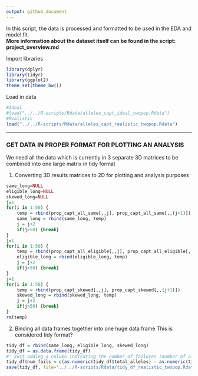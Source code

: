 ```yaml
---
output: github_document
---
```


In this script, the data is processed and formatted to be used in the EDA and model fit.  
**More information about the dataset itself can be found in the script: project_overview.md**

Import libraries 
```r
library(dplyr)
library(tidyr)
library(ggplot2)
theme_set(theme_bw())
```

Load in data
```r
#Ideal
#load("../../R-scripts/Rdata/alleles_capt_ideal_twopop.Rdata")
#Realistic
load("../../R-scripts/Rdata/alleles_capt_realistic_twopop.Rdata")
```
***

### GET DATA IN PROPER FORMAT FOR PLOTTING AN ANALYSIS
We need all the data which is currently in 3 separate 3D matrices to be combined into one large matrix in tidy format

1. Converting 3D results matrices to 2D for plotting and analysis purposes
```r
same_long=NULL
eligible_long=NULL
skewed_long=NULL
j=1
for(i in 1:50) {
    temp = rbind(prop_capt_all_same[,,j], prop_capt_all_same[,,(j+1)])
    same_long = rbind(same_long, temp)
    j = j+2
    if(j>50) {break}
}
j=1
for(i in 1:50) {
    temp = rbind(prop_capt_all_eligible[,,j], prop_capt_all_eligible[,,(j+1)])
    eligible_long = rbind(eligible_long, temp)
    j = j+2
    if(j>50) {break}
}
j=1
for(i in 1:50) {
    temp = rbind(prop_capt_skewed[,,j], prop_capt_skewed[,,(j+1)])
    skewed_long = rbind(skewed_long, temp)
    j = j+2
    if(j>50) {break}
}
rm(temp)
```
2. Binding all data frames together into one huge data frame 
This is considered tidy format? 
```r
tidy_df = rbind(same_long, eligible_long, skewed_long)
tidy_df = as.data.frame(tidy_df)
#' Just adding a column indicating the number of failures (number of alleles not captured) for binomial data
tidy_df$num_fails = c(as.numeric(tidy_df$total_alleles) - as.numeric(tidy_df$num_capt))
save(tidy_df, file="../../R-scripts/Rdata/tidy_df_realistic_twopop.Rdata")
```
